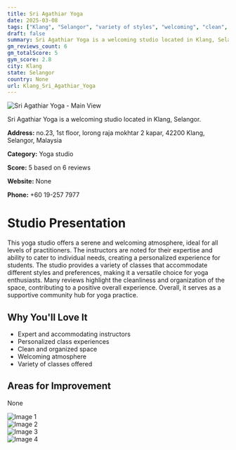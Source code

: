 ```yaml
---
title: Sri Agathiar Yoga
date: 2025-03-08
tags: ["Klang", "Selangor", "variety of styles", "welcoming", "clean", "Klang"]  
draft: false
summary: Sri Agathiar Yoga is a welcoming studio located in Klang, Selangor.
gm_reviews_count: 6
gm_totalScore: 5
gym_score: 2.8
city: Klang
state: Selangor
country: None
url: Klang_Sri_Agathiar_Yoga
---
```


<div className="aspect-[16/9] relative my-8">
  <img 
    src="https://lh5.googleusercontent.com/p/AF1QipNfmYnRikuabzg480KSaqGhDehP8vqiGx-UHLZl=w1920-h1080-k-no"
    alt="Sri Agathiar Yoga - Main View"
    className="object-cover absolute inset-0 w-full h-full rounded-lg"
  />
</div>

Sri Agathiar Yoga is a welcoming studio located in Klang, Selangor.

**Address:** no.23, 1st floor, lorong raja mokhtar 2 kapar, 42200 Klang, Selangor, Malaysia

**Category:** Yoga studio

**Score:** 5 based on 6 reviews

**Website:** None

**Phone:** +60 19-257 7977

# Studio Presentation

This yoga studio offers a serene and welcoming atmosphere, ideal for all levels of practitioners. The instructors are noted for their expertise and ability to cater to individual needs, creating a personalized experience for students. The studio provides a variety of classes that accommodate different styles and preferences, making it a versatile choice for yoga enthusiasts. Many reviews highlight the cleanliness and organization of the space, contributing to a positive overall experience. Overall, it serves as a supportive community hub for yoga practice.



## Why You'll Love It

- Expert and accommodating instructors
- Personalized class experiences
- Clean and organized space
- Welcoming atmosphere
- Variety of classes offered

## Areas for Improvement

None

<div className="grid grid-cols-1 xl:grid-cols-2 gap-4 my-8">
<div className="aspect-[4/3] relative"><img src="https://lh5.googleusercontent.com/p/AF1QipO7uKtnfFzLsILC7Ht3NNEcuxtBxY74M03GJZI5=w1920-h1080-k-no" alt="Image 1" className="object-cover absolute inset-0 w-full h-full rounded-lg" /></div>
<div className="aspect-[4/3] relative"><img src="https://lh5.googleusercontent.com/p/AF1QipOWDzDnHPPQINf9mIldOg-LpaKnrqC8QmWDRMWA=w1920-h1080-k-no" alt="Image 2" className="object-cover absolute inset-0 w-full h-full rounded-lg" /></div>
<div className="aspect-[4/3] relative"><img src="https://lh5.googleusercontent.com/p/AF1QipOEzJupyRJoBOmDYOZgsgG9dIV1vS5zgoYbga-Q=w1920-h1080-k-no" alt="Image 3" className="object-cover absolute inset-0 w-full h-full rounded-lg" /></div>
<div className="aspect-[4/3] relative"><img src="https://lh5.googleusercontent.com/p/AF1QipOG11dyKa-78You1uR41DeT4kr48f7faCDjnHT9=w1920-h1080-k-no" alt="Image 4" className="object-cover absolute inset-0 w-full h-full rounded-lg" /></div>
</div>